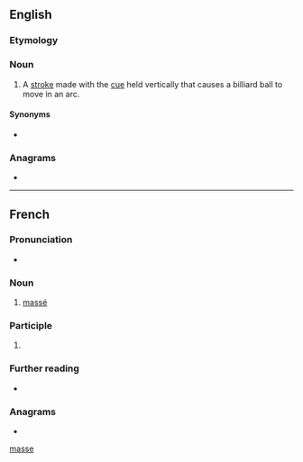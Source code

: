 {{also|masse|Masse|Massé|mâsse|Maße|mäße|mæsse}}
==English==

===Etymology===
{{bor|en|fr|massé}}

===Noun===
{{en-noun}}

# {{lb|en|billiards|snooker}} A [[stroke]] made with the [[cue]] held vertically that causes a billiard ball to move in an arc.

====Synonyms====
* {{l|en|Massé shot}}

===Anagrams===
* {{anagrams|en|a=aemss|MASes|Sesma|amess|mases|mesas|same's|seams}}

[[Category:English terms spelled with É|masse]]

----

==French==

===Pronunciation===
* {{audio|fr|LL-Q150 (fra)-Lepticed7-massé.wav|Audio}}

===Noun===
{{fr-noun|m}}

# {{lb|fr|billiards}} [[massé#English|massé]]

===Participle===
{{fr-past participle}}

# {{inflection of|fr|masser||past|part}}

===Further reading===
* {{R:TLFi}}

===Anagrams===
* {{l|fr|semas}}